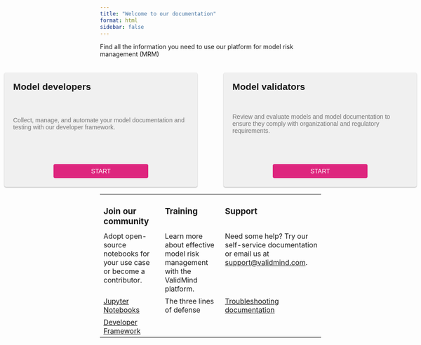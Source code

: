```yaml
---
title: "Welcome to our documentation"
format: html
sidebar: false
---
```


Find all the information you need to use our platform for model risk management (MRM)

:::{.column-body-outset}

```{=html}
<!DOCTYPE html>
<html lang="en">
<head>
    <meta charset="UTF-8">
    <meta name="viewport" content="width=device-width, initial-scale=1.0">
    <title>Column Cards</title>
    <style>
        .card-wrapper {
            display: flex;
            justify-content: center;
            padding-top: 20px;
            font-family: Arial, sans-serif;
        }

        .card-container {
            display: flex;
            gap: 60px; /* Add 200% more space between the cards */
        }

.card {
    background-color: #f0f0f0; /* Light grey background */
    padding: 20px;
    border-radius: 4px;
    box-shadow: 0 1px 3px rgba(0, 0, 0, 0.12), 0 1px 2px rgba(0, 0, 0, 0.24);
    width: 400px; /* Reduce the width by 10% */
    min-height: 220px; /* Increased height by 20% */
    display: flex;
    flex-direction: column;
    justify-content: space-between;
    transition: all 0.3s cubic-bezier(.25, .8, .25, 1);
}

        .card:hover {
            box-shadow: 0 14px 28px rgba(0, 0, 0, 0.25), 0 10px 10px rgba(0, 0, 0, 0.22);
        }

        .card h2 {
           font-weight: bold; /* Add this line to bold the text */
          margin: 0 0 10px;
        }

        .card p {
            margin: 0;
            color: #777;
        }

        .start-button {
            display: inline-block;
            background-color: #DE257E;
            color: white;
            text-transform: uppercase;
            padding: 8px;
            border-radius: 4px;
            font-size: 14px;
            text-decoration: none;
            width: 50%; /* Reduce the width to 50% */
            text-align: center;
            margin: 30px auto 0; /* Add more whitespace above the buttons */
        }

        .start-button:hover {
            background-color: #444;
            text-decoration: none;
        }

        .column-wrapper {
            display: flex;
            justify-content: center;
            padding-top: 50px;
        }

        .column-container {
            display: flex;
            gap: 60px;
            width: 80%;
        }

        .column {
            flex-grow: 1;
        }

        .column h3 {
            margin: 0 0 10px;
        }
    </style>
</head>
<body>
    <div class="card-wrapper">
        <div class="card-container">
            <div class="card">
                <h2>Model developers</h2>
                <p>Collect, manage, and automate your model documentation and testing with our developer framework.</p>
                <a href="guide/get-started.html#try-out-the-developer-framework" class="start-button">Start</a>
            </div>
            <div class="card">
                <h2>Model validators</h2>
                <p>Review and evaluate models and model documentation to ensure they comply with organizational and regulatory requirements.</p>
                <a href="guide/get-started.html#explore-the-platform" class="start-button">Start</a>
            </div>
        </div>
    </div>
    <div>
</body>
</html>
```


```{=html}
<!DOCTYPE html>
<html>
<head>
    <title>Three-Column Table Example</title>
    <style>
        table {
            border-collapse: collapse;
            width: 100%;
            border: none;
        }
        th, td {
            padding: 8px;
            text-align: left;
            vertical-align: top;
            border-bottom: 1px solid #ddd;
        }
        /* Add this rule to reduce padding for rows 2-4 */
        tr:nth-child(n+2) td {
            padding: 4px 8px;
        }
        th {
            background-color: #f2f2f2;
        }
        td:first-child h3,
        td:nth-child(2) h3,
        td:last-child h3 {
            font-weight: bold;
            margin: 0;
            padding-top: 1em;
        }
        td {
            border: none;
        }
    </style>
</head>
<body>
    <table>
        <tbody>
            <tr>
                <td><h3>Join our community</h3></td>
                <td><h3>Training</h3></td>
                <td><h3>Support</h3></td>
            </tr>
            <tr>
                <td>Adopt open-source notebooks for your use case or become a contributor.</td>
                <td>Learn more about effective model risk management with the ValidMind platform.</td>
                <td>Need some help? Try our self-service documentation or email us at <a href="mailto:support@validmind.com?subject=Support request">support@validmind.com</a>.</td>
            </tr>
            <tr>
                <td><a href="guide/jupyter-notebooks.html">Jupyter Notebooks</a></td>
                <td>The three lines of defense</td>
                <td><a href="guide/support.html#troubleshooting">Troubleshooting documentation</a></td>
            </tr>
            <tr>
                <td><a href="guide/developer-framework.html">Developer Framework</a></td>
                <td></td>
                <td></td>
            </tr>
        </tbody>
    </table>
</body>
</html>
```

:::